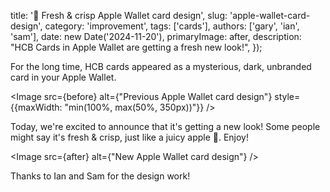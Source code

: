   title: '🍎 Fresh & crisp Apple Wallet card design',
  slug: 'apple-wallet-card-design',
  category: 'improvement',
  tags: ['cards'],
  authors: ['gary', 'ian', 'sam'],
  date: new Date('2024-11-20'),
  primaryImage: after,
  description: "HCB Cards in Apple Wallet are getting a fresh new look!",
});

For the long time, HCB cards appeared as a mysterious, dark, unbranded card in
your Apple Wallet.

<Image src={before} alt={"Previous Apple Wallet card design"} style={{maxWidth: "min(100%, max(50%, 350px))"}} />

Today, we're excited to announce that it's getting a new look! Some people might
say it's fresh & crisp, just like a juicy apple 🍎. Enjoy!

<Image src={after} alt={"New Apple Wallet card design"} />

Thanks to Ian and Sam for the design work!
